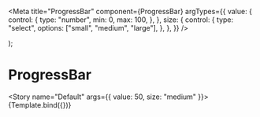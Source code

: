 
<Meta
  title="ProgressBar"
  component={ProgressBar}
  argTypes={{
    value: {
      control: {
        type: "number",
        min: 0,
        max: 100,
      },
    },
    size: {
      control: {
        type: "select",
        options: ["small", "medium", "large"],
      },
    },
  }}
/>

  <div style={{ width: 370 }}>
    <ProgressBar {...args} />
  </div>
);

# ProgressBar

<Story name="Default" args={{ value: 50, size: "medium" }}>
  {Template.bind({})}
</Story>
